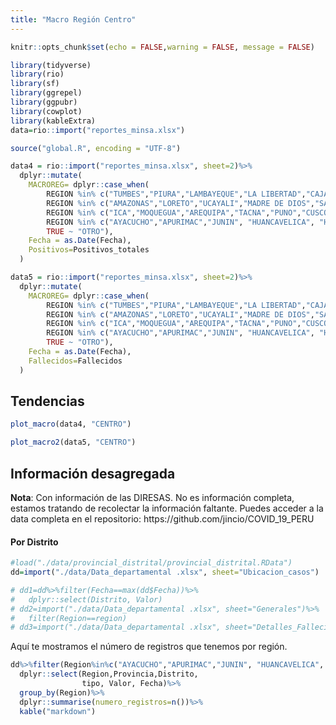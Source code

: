 ```yaml
---
title: "Macro Región Centro"
---
```



```r
knitr::opts_chunk$set(echo = FALSE,warning = FALSE, message = FALSE)
```

```r
library(tidyverse)
library(rio)
library(sf)
library(ggrepel)
library(ggpubr)
library(cowplot)
library(kableExtra)
data=rio::import("reportes_minsa.xlsx")

source("global.R", encoding = "UTF-8")
```


```r
data4 = rio::import("reportes_minsa.xlsx", sheet=2)%>%
  dplyr::mutate(
    MACROREG= dplyr::case_when(
        REGION %in% c("TUMBES","PIURA","LAMBAYEQUE","LA LIBERTAD","CAJAMARCA","ANCASH") ~"NORTE",
        REGION %in% c("AMAZONAS","LORETO","UCAYALI","MADRE DE DIOS","SAN MARTIN") ~ "ORIENTE",
        REGION %in% c("ICA","MOQUEGUA","AREQUIPA","TACNA","PUNO","CUSCO") ~ "SUR",
        REGION %in% c("AYACUCHO","APURIMAC","JUNIN", "HUANCAVELICA", "HUANUCO", "PASCO") ~ "CENTRO",
        TRUE ~ "OTRO"),
    Fecha = as.Date(Fecha),
    Positivos=Positivos_totales
  )
```

```r
data5 = rio::import("reportes_minsa.xlsx", sheet=2)%>%
  dplyr::mutate(
    MACROREG= dplyr::case_when(
        REGION %in% c("TUMBES","PIURA","LAMBAYEQUE","LA LIBERTAD","CAJAMARCA","ANCASH") ~"NORTE",
        REGION %in% c("AMAZONAS","LORETO","UCAYALI","MADRE DE DIOS","SAN MARTIN") ~ "ORIENTE",
        REGION %in% c("ICA","MOQUEGUA","AREQUIPA","TACNA","PUNO","CUSCO") ~ "SUR",
        REGION %in% c("AYACUCHO","APURIMAC","JUNIN", "HUANCAVELICA", "HUANUCO", "PASCO") ~ "CENTRO",
        TRUE ~ "OTRO"),
    Fecha = as.Date(Fecha),
    Fallecidos=Fallecidos
  )
```


## Tendencias

```r
plot_macro(data4, "CENTRO")
```

```r
plot_macro2(data5, "CENTRO")
```


## Información desagregada

**Nota**: Con información de las DIRESAS. No es información completa, estamos tratando de recolectar la información faltante. Puedes acceder a la data completa en el repositorio: https://github.com/jincio/COVID_19_PERU


#### Por Distrito

```r
#load("./data/provincial_distrital/provincial_distrital.RData")
dd=import("./data/Data_departamental .xlsx", sheet="Ubicacion_casos")

# dd1=dd%>%filter(Fecha==max(dd$Fecha))%>%
#   dplyr::select(Distrito, Valor)
# dd2=import("./data/Data_departamental .xlsx", sheet="Generales")%>%
#   filter(Region==region)
# dd3=import("./data/Data_departamental .xlsx", sheet="Detalles_Fallecidos")%>%filter(Region==region)

```

Aquí te mostramos el número de registros que tenemos por región.

```r
dd%>%filter(Region%in%c("AYACUCHO","APURIMAC","JUNIN", "HUANCAVELICA", "HUANUCO", "PASCO"))%>%
  dplyr::select(Region,Provincia,Distrito,
                tipo, Valor, Fecha)%>%
  group_by(Region)%>%
  dplyr::summarise(numero_registros=n())%>%
  kable("markdown")
```
